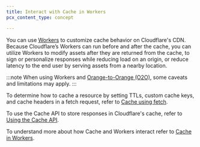```yaml
---
title: Interact with Cache in Workers
pcx_content_type: concept

---
```


You can use [Workers](/workers/) to customize cache behavior on Cloudflare's CDN. Because Cloudflare’s Workers can run before and after the cache, you can utilize Workers to modify assets after they are returned from the cache, to sign or personalize responses while reducing load on an origin, or reduce latency to the end user by serving assets from a nearby location.

:::note
When using Workers and [Orange-to-Orange (O2O)](/cloudflare-for-platforms/cloudflare-for-saas/saas-customers/how-it-works/), some caveats and limitations may apply.
:::

To determine how to cache a resource by setting TTLs, custom cache keys, and cache headers in a fetch request, refer to [Cache using fetch](/workers/examples/cache-using-fetch/).

To use the Cache API to store responses in Cloudflare's cache, refer to [Using the Cache API](/workers/examples/cache-api/).

To understand more about how Cache and Workers interact refer to [Cache in Workers](/workers/reference/how-the-cache-works/).
